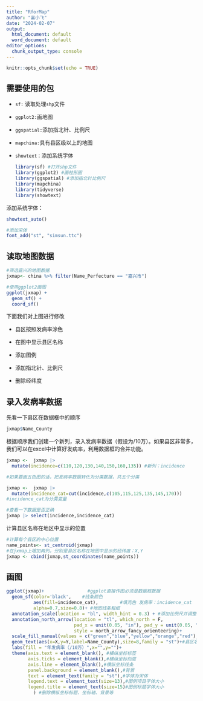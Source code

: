 ```yaml
---
title: "RforMap"
author: "富小飞"
date: "2024-02-07"
output:
  html_document: default
  word_document: default
editor_options:
  chunk_output_type: console
---
```


```r
knitr::opts_chunk$set(echo = TRUE)
```

## 需要使用的包

-   `sf:` 读取处理`shp`文件

-   `ggplot2:`画地图

-   `ggspatial:`添加指北针、比例尺

-   `mapchina:`具有县区级以上的地图

-   `showtext：`添加系统字体

    ```r
    library(sf) #打开shp文件
    library(ggplot2) #画柱形图
    library(ggspatial) #添加指北针比例尺
    library(mapchina)
    library(tidyverse)
    library(showtext)
    ```

添加系统字体：

```r
showtext_auto()

#添加宋体
font_add("st", "simsun.ttc")
```

## 读取地图数据

```r
#筛选嘉兴的地图数据
jxmap<- china %>% filter(Name_Perfecture == "嘉兴市")

#使用ggplot2画图
ggplot(jxmap) + 
  geom_sf() + 
  coord_sf() 

```

下面我们对上图进行修改

-   县区按照发病率涂色

-   在图中显示县区名称

-   添加图例

-   添加指北针、比例尺

-   删除经纬度

## 录入发病率数据

先看一下县区在数据框中的顺序

```r
jxmap$Name_County
```

根据顺序我们创建一个新列，录入发病率数据（假设为/10万）。如果县区非常多，我们可以在excel中计算好发病率，利用数据框的合并功能。

```r
jxmap <-  jxmap |> 
  mutate(incidence=c(110,120,130,140,150,160,135)) #新列：incidence

#如果要画五色图的话，把发病率数据转化为分类数据，共五个分类

jxmap <-  jxmap |> 
  mutate(incidence_cat=cut(incidence,c(105,115,125,135,145,170)))
#incidence_cat为分类变量

#查看一下数据是否正确
jxmap |> select(incidence,incidence_cat)

```

计算县区名称在地区中显示的位置

```r
#计算每个县区的中心位置
name_points<- st_centroid(jxmap)
#在jxmap上增加两列，分别是县区名称在地图中显示的经纬度：X,Y
jxmap <- cbind(jxmap,st_coordinates(name_points))
```

## 画图

```r
ggplot(jxmap)+                #ggplot直接作图必须是数据框数据
  geom_sf(color='black',    #线条颜色
          aes(fill=incidence_cat),        #填充色 发病率：incidence_cat
          alpha=0.7,size=0.8)+ #地图线条粗细
  annotation_scale(location = "bl", width_hint = 0.3) + #添加比例尺并调整位置及长度
  annotation_north_arrow(location = "tl", which_north = F, 
                         pad_x = unit(0.05, "in"), pad_y = unit(0.05, "in"),
                         style = north_arrow_fancy_orienteering)+
  scale_fill_manual(values = c("green","blue","yellow","orange","red"),aesthetics="fill")+#指定五色
  geom_text(aes(x=X,y=Y,label=Name_County),size=8,family = "st")+#县区名：Name_County
  labs(fill = "年发病率（/10万）",x="",y="")+
  theme(axis.text = element_blank(), #横纵坐标标签
        axis.ticks = element_blank(),#横纵坐标刻度
        axis.line = element_blank(),#横纵坐标线条
        panel.background = element_blank(),#背景
        text = element_text(family = "st"),#字体为宋体
        legend.text = element_text(size=13),#图例项目字体大小
        legend.title = element_text(size=15)#图例标题字体大小
          ) #删除横纵坐标标题、坐标轴、背景等
```
